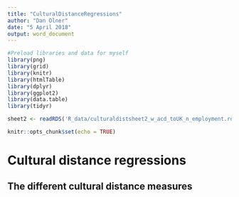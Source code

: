 ```yaml
---
title: "CulturalDistanceRegressions"
author: "Dan Olner"
date: "5 April 2018"
output: word_document
---
```



```r
#Preload libraries and data for myself
library(png)
library(grid)
library(knitr)
library(htmlTable)
library(dplyr)
library(ggplot2)
library(data.table)
library(tidyr)

sheet2 <- readRDS('R_data/culturaldistsheet2_w_acd_toUK_n_employment.rds')

```

```r
knitr::opts_chunk$set(echo = TRUE)
```

# Cultural distance regressions

## The different cultural distance measures


```r





```

























